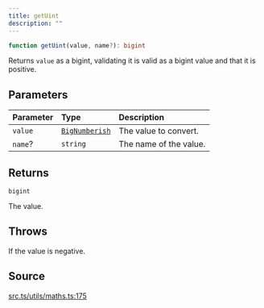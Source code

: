 ```yaml
---
title: getUint
description: ""
---
```


```ts
function getUint(value, name?): bigint
```

Returns `value` as a bigint, validating it is valid as a bigint
 value and that it is positive.

## Parameters

| Parameter | Type | Description |
| :------ | :------ | :------ |
| `value` | [`BigNumberish`](/content/type-aliases/BigNumberish.mdx) | The value to convert. |
| `name`? | `string` | The name of the value. |

## Returns

`bigint`

The value.

## Throws

If the value is negative.

## Source

[src.ts/utils/maths.ts:175](https://github.com/dominant-strategies/quais-6.js/blob/3f482dd134064d41657ff7dc9ba8162f741c9c83/src.ts/utils/maths.ts#L175)
